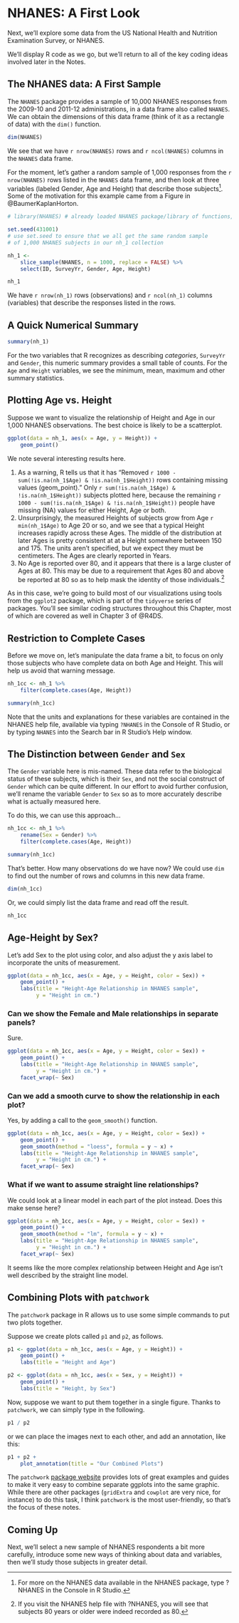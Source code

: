 # NHANES: A First Look {#nhanes1} 

Next, we'll explore some data from the US National Health and Nutrition Examination Survey, or NHANES. 

We'll display R code as we go, but we'll return to all of the key coding ideas involved later in the Notes.

## The NHANES data: A First Sample

The `NHANES` package provides a sample of 10,000 NHANES responses from the 2009-10 and 2011-12 administrations, in a data frame also called `NHANES`. We can obtain the dimensions of this data frame (think of it as a rectangle of data) with the `dim()` function.

```r
dim(NHANES)
```

We see that we have `r nrow(NHANES)` rows and `r ncol(NHANES)` columns in the `NHANES` data frame.

For the moment, let's gather a random sample of 1,000 responses from the `r nrow(NHANES)` rows listed in the `NHANES` data frame, and then look at three variables (labeled Gender, Age and Height) that describe those subjects^[For more on the NHANES data available in the NHANES package, type ?NHANES in the Console in R Studio.]. Some of the motivation for this example came from a Figure in @BaumerKaplanHorton.

```r
# library(NHANES) # already loaded NHANES package/library of functions, data

set.seed(431001) 
# use set.seed to ensure that we all get the same random sample 
# of 1,000 NHANES subjects in our nh_1 collection

nh_1 <- 
    slice_sample(NHANES, n = 1000, replace = FALSE) %>%
    select(ID, SurveyYr, Gender, Age, Height)

nh_1
```

We have `r nrow(nh_1)` rows (observations) and `r ncol(nh_1)` columns (variables) that describe the responses listed in the rows. 

## A Quick Numerical Summary

```r
summary(nh_1)
```

For the two variables that R recognizes as describing *categories*, `SurveyYr` and `Gender`, this numeric summary provides a small table of counts. For the `Age` and `Height` variables, we see the minimum, mean, maximum and other summary statistics.

## Plotting Age vs. Height

Suppose we want to visualize the relationship of Height and Age in our 1,000 NHANES observations. The best choice is likely to be a scatterplot.

```r
ggplot(data = nh_1, aes(x = Age, y = Height)) +
    geom_point()
```

We note several interesting results here.

1. As a warning, R tells us that it has "Removed `r 1000 - sum(!is.na(nh_1$Age) & !is.na(nh_1$Height))` rows containing missing values (geom_point)." Only `r sum(!is.na(nh_1$Age) & !is.na(nh_1$Height))` subjects plotted here, because the remaining `r 1000 - sum(!is.na(nh_1$Age) & !is.na(nh_1$Height))` people have missing (NA) values for either Height, Age or both. 
2. Unsurprisingly, the measured Heights of subjects grow from Age `r min(nh_1$Age)` to Age 20 or so, and we see that a typical Height increases rapidly across these Ages. The middle of the distribution at later Ages is pretty consistent at at a Height somewhere between 150 and 175. The units aren't specified, but we expect they must be centimeters. The Ages are clearly reported in Years.
3. No Age is reported over 80, and it appears that there is a large cluster of Ages at 80. This may be due to a requirement that Ages 80 and above be reported at 80 so as to help mask the identity of those individuals.^[If you visit the NHANES help file with ?NHANES, you will see that subjects 80 years or older were indeed recorded as 80.]

As in this case, we're going to build most of our visualizations using tools from the `ggplot2` package, which is part of the `tidyverse` series of packages. You'll see similar coding structures throughout this Chapter, most of which are covered as well in Chapter 3 of @R4DS.


## Restriction to Complete Cases

Before we move on, let's manipulate the data frame a bit, to focus on only those subjects who have complete data on both Age and Height. This will help us avoid that warning message.

```r
nh_1cc <- nh_1 %>%
    filter(complete.cases(Age, Height)) 

summary(nh_1cc)
```

Note that the units and explanations for these variables are contained in the NHANES help file, available via typing `?NHANES` in the Console of R Studio, or by typing `NHANES` into the Search bar in R Studio's Help window.

## The Distinction between `Gender` and `Sex`

The `Gender` variable here is mis-named. These data refer to the biological status of these subjects, which is their `Sex`, and not the social construct of `Gender` which can be quite different. In our effort to avoid further confusion, we'll rename the variable `Gender` to `Sex` so as to more accurately describe what is actually measured here. 

To do this, we can use this approach...

```r
nh_1cc <- nh_1 %>%
    rename(Sex = Gender) %>%
    filter(complete.cases(Age, Height)) 

summary(nh_1cc)
```

That's better. How many observations do we have now? We could use `dim` to find out the number of rows and columns in this new data frame.

```r
dim(nh_1cc)
```

Or, we could simply list the data frame and read off the result.

```r
nh_1cc
```

## Age-Height by Sex?

Let's add Sex to the plot using color, and also adjust the y axis label to incorporate the units of measurement. 

```r
ggplot(data = nh_1cc, aes(x = Age, y = Height, color = Sex)) +
    geom_point() +
    labs(title = "Height-Age Relationship in NHANES sample", 
         y = "Height in cm.")
```

### Can we show the Female and Male relationships in separate panels?

Sure.

```r
ggplot(data = nh_1cc, aes(x = Age, y = Height, color = Sex)) +
    geom_point() + 
    labs(title = "Height-Age Relationship in NHANES sample", 
         y = "Height in cm.") +
    facet_wrap(~ Sex)
```

### Can we add a smooth curve to show the relationship in each plot?

Yes, by adding a call to the `geom_smooth()` function.

```r
ggplot(data = nh_1cc, aes(x = Age, y = Height, color = Sex)) +
    geom_point() + 
    geom_smooth(method = "loess", formula = y ~ x) +
    labs(title = "Height-Age Relationship in NHANES sample", 
         y = "Height in cm.") +
    facet_wrap(~ Sex)
```


### What if we want to assume straight line relationships?

We could look at a linear model in each part of the plot instead. Does this make sense here?

```r
ggplot(data = nh_1cc, aes(x = Age, y = Height, color = Sex)) +
    geom_point() + 
    geom_smooth(method = "lm", formula = y ~ x) +
    labs(title = "Height-Age Relationship in NHANES sample", 
         y = "Height in cm.") +
    facet_wrap(~ Sex)
```

It seems like the more complex relationship between Height and Age isn't well described by the straight line model.

## Combining Plots with `patchwork`

The `patchwork` package in R allows us to use some simple commands to put two plots together. 

Suppose we create plots called `p1` and `p2`, as follows.

```r
p1 <- ggplot(data = nh_1cc, aes(x = Age, y = Height)) +
    geom_point() + 
    labs(title = "Height and Age")

p2 <- ggplot(data = nh_1cc, aes(x = Sex, y = Height)) +
    geom_point() +
    labs(title = "Height, by Sex")
```

Now, suppose we want to put them together in a single figure. Thanks to `patchwork`, we can simply type in the following.

```r
p1 / p2
```

or we can place the images next to each other, and add an annotation, like this:

```r
p1 + p2 +
    plot_annotation(title = "Our Combined Plots")
```

The `patchwork` [package website](https://patchwork.data-imaginist.com/) provides lots of great examples and guides to make it very easy to combine separate ggplots into the same graphic. While there are other packages (`gridExtra` and `cowplot` are very nice, for instance) to do this task, I think `patchwork` is the most user-friendly, so that's the focus of these notes.

## Coming Up

Next, we'll select a new sample of NHANES respondents a bit more carefully, introduce some new ways of thinking about data and variables, then we'll study those subjects in greater detail.

